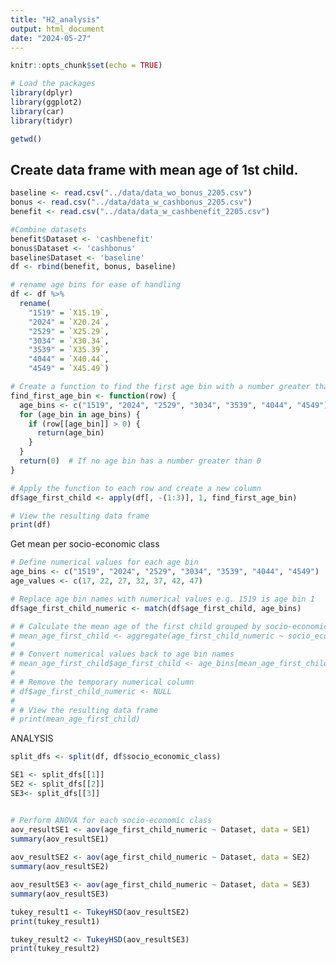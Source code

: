 ```yaml
---
title: "H2_analysis"
output: html_document
date: "2024-05-27"
---
```


```r
knitr::opts_chunk$set(echo = TRUE)

# Load the packages
library(dplyr)
library(ggplot2)
library(car)
library(tidyr)

getwd()
```



## Create data frame with mean age of 1st child. 
```r
baseline <- read.csv("../data/data_wo_bonus_2205.csv")
bonus <- read.csv("../data/data_w_cashbonus_2205.csv")
benefit <- read.csv("../data/data_w_cashbenefit_2205.csv")

#Combine datasets 
benefit$Dataset <- 'cashbenefit'
bonus$Dataset <- 'cashbonus'
baseline$Dataset <- 'baseline'
df <- rbind(benefit, bonus, baseline)
```


```r
# rename age bins for ease of handling
df <- df %>%
  rename(
    "1519" = `X15.19`,
    "2024" = `X20.24`,
    "2529" = `X25.29`,
    "3034" = `X30.34`,
    "3539" = `X35.39`,
    "4044" = `X40.44`,
    "4549" = `X45.49`)

# Create a function to find the first age bin with a number greater than 0
find_first_age_bin <- function(row) {
  age_bins <- c("1519", "2024", "2529", "3034", "3539", "4044", "4549")
  for (age_bin in age_bins) {
    if (row[[age_bin]] > 0) {
      return(age_bin)
    }
  }
  return(0)  # If no age bin has a number greater than 0
}

# Apply the function to each row and create a new column
df$age_first_child <- apply(df[, -(1:3)], 1, find_first_age_bin)

# View the resulting data frame
print(df)
```

Get mean per socio-economic class
```r
# Define numerical values for each age bin
age_bins <- c("1519", "2024", "2529", "3034", "3539", "4044", "4549")
age_values <- c(17, 22, 27, 32, 37, 42, 47)

# Replace age bin names with numerical values e.g. 1519 is age bin 1
df$age_first_child_numeric <- match(df$age_first_child, age_bins)

# # Calculate the mean age of the first child grouped by socio-economic class
# mean_age_first_child <- aggregate(age_first_child_numeric ~ socio_economic_class + Dataset, data = df, FUN = mean)
# 
# # Convert numerical values back to age bin names
# mean_age_first_child$age_first_child <- age_bins[mean_age_first_child$age_first_child_numeric]
# 
# # Remove the temporary numerical column
# df$age_first_child_numeric <- NULL
# 
# # View the resulting data frame
# print(mean_age_first_child)
```
ANALYSIS
```r

split_dfs <- split(df, df$socio_economic_class)

SE1 <- split_dfs[[1]]
SE2 <- split_dfs[[2]]
SE3<- split_dfs[[3]]


# Perform ANOVA for each socio-economic class
aov_resultSE1 <- aov(age_first_child_numeric ~ Dataset, data = SE1)
summary(aov_resultSE1)
  
aov_resultSE2 <- aov(age_first_child_numeric ~ Dataset, data = SE2)
summary(aov_resultSE2)

aov_resultSE3 <- aov(age_first_child_numeric ~ Dataset, data = SE3)
summary(aov_resultSE3)

```
```r
tukey_result1 <- TukeyHSD(aov_resultSE2)
print(tukey_result1)

tukey_result2 <- TukeyHSD(aov_resultSE3)
print(tukey_result2)
```


